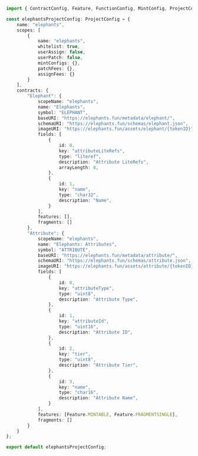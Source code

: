 
```typescript
import { ContractConfig, Feature, FunctionConfig, MintConfig, ProjectConfig } from "@patchworkdev/common/types";

const elephantsProjectConfig: ProjectConfig = {
    name: "elephants",
    scopes: [
        {
            name: "elephants",
            whitelist: true,
            userAssign: false,
            userPatch: false,
            mintConfigs: {},
            patchFees: {},
            assignFees: {}
        }
    ],
    contracts: {
        "Elephant": {
            scopeName: "elephants",
            name: "Elephants",
            symbol: "ELEPHANT",
            baseURI: "https://elephants.fun/metadata/elephant/",
            schemaURI: "https://elephants.fun/schemas/elephant.json",
            imageURI: "https://elephants.fun/assets/elephant/{tokenID}",
            fields: [
                {
                    id: 0,
                    key: "attributeLiteRefs",
                    type: "literef",
                    description: "Attribute LiteRefs",
                    arrayLength: 8,
                },
                {
                    id: 1,
                    key: "name",
                    type: "char32",
                    description: "Name",
                }
            ],
            features: [],
            fragments: []
        },
        "Attribute": {
            scopeName: "elephants",
            name: "Elephants: Attributes",
            symbol: "ATTRIBUTE",
            baseURI: "https://elephants.fun/metadata/attribute/",
            schemaURI: "https://elephants.fun/schemas/attribute.json",
            imageURI: "https://elephants.fun/assets/attribute/{tokenID}",
            fields: [
                {
                    id: 0,
                    key: "attributeType",
                    type: "uint8",
                    description: "Attribute Type",
                },
                {
                    id: 1,
                    key: "attributeId",
                    type: "uint16",
                    description: "Attribute ID",
                },
                {
                    id: 2,
                    key: "tier",
                    type: "uint8",
                    description: "Attribute Tier",
                },
                {
                    id: 3,
                    key: "name",
                    type: "char16",
                    description: "Attribute Name",
                }
            ],
            features: [Feature.MINTABLE, Feature.FRAGMENTSINGLE],
            fragments: []
        }
    }
};

export default elephantsProjectConfig;

```